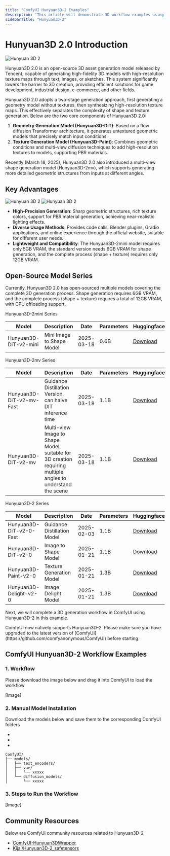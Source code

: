```yaml
---
title: "ComfyUI Hunyuan3D-2 Examples"
description: "This article will demonstrate 3D workflow examples using Hunyuan3D-2."
sidebarTitle: "Hunyuan3D-2"
---
```


# Hunyuan3D 2.0 Introduction

![Hunyuan 3D 2](https://raw.githubusercontent.com/Tencent/Hunyuan3D-2/main/assets/images/teaser.jpg)

Hunyuan3D 2.0 is an open-source 3D asset generation model released by Tencent, capable of generating high-fidelity 3D models with high-resolution texture maps through text, images, or sketches. This system significantly lowers the barrier to 3D creation, providing efficient solutions for game development, industrial design, e-commerce, and other fields.

Hunyuan3D 2.0 adopts a two-stage generation approach, first generating a geometry model without textures, then synthesizing high-resolution texture maps. This effectively separates the complexity of shape and texture generation. Below are the two core components of Hunyuan3D 2.0:

1. **Geometry Generation Model (Hunyuan3D-DiT)**: Based on a flow diffusion Transformer architecture, it generates untextured geometric models that precisely match input conditions.
2. **Texture Generation Model (Hunyuan3D-Paint)**: Combines geometric conditions and multi-view diffusion techniques to add high-resolution textures to models, supporting PBR materials.

Recently (March 18, 2025), Hunyuan3D 2.0 also introduced a multi-view shape generation model (Hunyuan3D-2mv), which supports generating more detailed geometric structures from inputs at different angles.

## Key Advantages

![Hunyuan 3D 2](https://raw.githubusercontent.com/Tencent/Hunyuan3D-2/main/assets/images/e2e-1.gif)
![Hunyuan 3D 2](https://raw.githubusercontent.com/Tencent/Hunyuan3D-2/main/assets/images/e2e-2.gif)

- **High-Precision Generation**: Sharp geometric structures, rich texture colors, support for PBR material generation, achieving near-realistic lighting effects.
- **Diverse Usage Methods**: Provides code calls, Blender plugins, Gradio applications, and online experience through the official website, suitable for different user needs.
- **Lightweight and Compatibility**: The Hunyuan3D-2mini model requires only 5GB VRAM, the standard version needs 6GB VRAM for shape generation, and the complete process (shape + texture) requires only 12GB VRAM.

## Open-Source Model Series

Currently, Hunyuan3D 2.0 has open-sourced multiple models covering the complete 3D generation process. Shape generation requires 6GB VRAM, and the complete process (shape + texture) requires a total of 12GB VRAM, with CPU offloading support.

Hunyuan3D-2mini Series

| Model | Description | Date | Parameters | Huggingface |
|--------------------------|-------------------------------|------------|-------|------------------------------------------------------------------------------------------|
| Hunyuan3D-DiT-v2-mini | Mini Image to Shape Model | 2025-03-18 | 0.6B | [Download](https://huggingface.co/tencent/Hunyuan3D-2mini/tree/main/hunyuan3d-dit-v2-mini) |

Hunyuan3D-2mv Series

| Model | Description | Date | Parameters | Huggingface |
|--------------------------|----------------------------------------------------|------------|-------|-----------------------------------------------------------------------------------------| 
| Hunyuan3D-DiT-v2-mv-Fast | Guidance Distillation Version, can halve DIT inference time | 2025-03-18 | 1.1B | [Download](https://huggingface.co/tencent/Hunyuan3D-2mv/tree/main/hunyuan3d-dit-v2-mv-fast) |
| Hunyuan3D-DiT-v2-mv | Multi-view Image to Shape Model, suitable for 3D creation requiring multiple angles to understand the scene | 2025-03-18 | 1.1B | [Download](https://huggingface.co/tencent/Hunyuan3D-2mv/tree/main/hunyuan3d-dit-v2-mv) |

Hunyuan3D-2 Series

| Model | Description | Date | Parameters | Huggingface |
|--------------------------|-------------------------------|------------|-------|-------------------------------------------------------------------------------------| 
| Hunyuan3D-DiT-v2-0-Fast | Guidance Distillation Model | 2025-02-03 | 1.1B | [Download](https://huggingface.co/tencent/Hunyuan3D-2/tree/main/hunyuan3d-dit-v2-0-fast) |
| Hunyuan3D-DiT-v2-0 | Image to Shape Model | 2025-01-21 | 1.1B | [Download](https://huggingface.co/tencent/Hunyuan3D-2/tree/main/hunyuan3d-dit-v2-0) |
| Hunyuan3D-Paint-v2-0 | Texture Generation Model | 2025-01-21 | 1.3B | [Download](https://huggingface.co/tencent/Hunyuan3D-2/tree/main/hunyuan3d-paint-v2-0) |
| Hunyuan3D-Delight-v2-0 | Image Delight Model | 2025-01-21 | 1.3B | [Download](https://huggingface.co/tencent/Hunyuan3D-2/tree/main/hunyuan3d-delight-v2-0) |

Next, we will complete a 3D generation workflow in ComfyUI using Hunyuan3D-2 in this example.

<Note>
ComfyUI now natively supports Hunyuan3D-2. Please make sure you have upgraded to the latest version of [ComfyUI](https://github.com/comfyanonymous/ComfyUI) before starting.
</Note>

## ComfyUI Hunyuan3D-2 Workflow Examples

### 1. Workflow
Please download the image below and drag it into ComfyUI to load the workflow

[Image]

### 2. Manual Model Installation
Download the models below and save them to the corresponding ComfyUI folders

-
-
-

```
ComfyUI/
├── models/
│   ├── text_encoders/
│   ├── vae/
│   │   └── xxxxx
│   └── diffusion_models/
│       └── xxxxx
```

### 3. Steps to Run the Workflow

[Image]

## Community Resources

Below are ComfyUI community resources related to Hunyuan3D-2
- [ComfyUI-Hunyuan3DWrapper](https://github.com/kijai/ComfyUI-Hunyuan3DWrapper)
- [Kijai/Hunyuan3D-2_safetensors](https://huggingface.co/Kijai/Hunyuan3D-2_safetensors/tree/main)